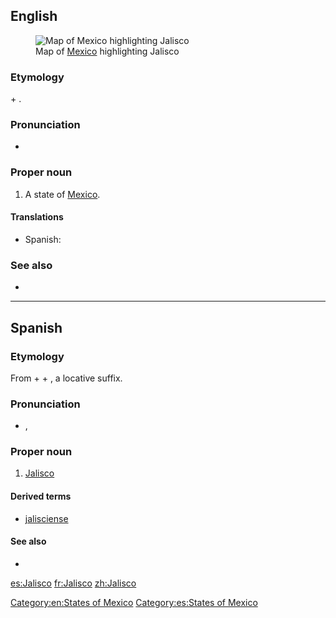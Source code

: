 ==English==
[[File:Mexico map, MX-JAL.svg|thumb|Map of [[Mexico]] highlighting Jalisco]]
===Etymology===
{{etyl|nah}} {{term|xalli||sand|lang=nah}} + {{term|ixtli||face, plain|lang=nah}}.

===Pronunciation===
* {{rhymes|ɪskəʊ}}

===Proper noun===
{{en-proper noun}}

# A state of [[Mexico]].

====Translations====
{{trans-top|state of Mexico}}
*Spanish: {{t+|es|Jalisco|m}}
{{trans-mid}}
{{trans-bottom}}

===See also===
*{{pedialite}}

[[Category:en:States of Mexico]]

----

==Spanish==
===Etymology===
From {{etyl|nci|es}} {{term|xalli|xālli|sand|lang=nci}} + {{term|ixtli|īxtli|face, surface|lang=nci}} + {{term|-co|lang=nci}}, a locative suffix.

===Pronunciation===
* {{IPA|/xa.ˈlis.ko/|lang=es}}, {{X-SAMPA|/xa."lis.ko/|lang=es}}

===Proper noun===
{{es-proper noun|m}}

# [[#English|Jalisco]]

====Derived terms====
* [[jalisciense]]

====See also====
* {{pedialite|lang=es}}

[[Category:es:States of Mexico]]

[[es:Jalisco]]
[[fr:Jalisco]]
[[zh:Jalisco]]